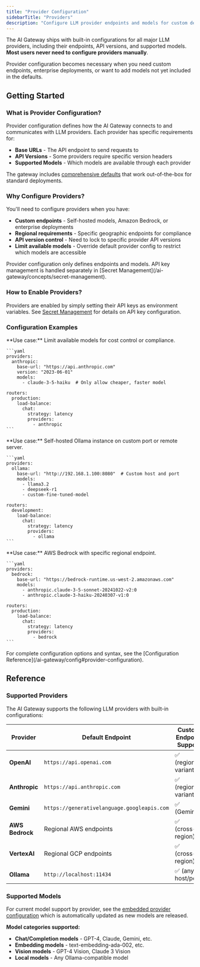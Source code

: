 ```yaml
---
title: "Provider Configuration"
sidebarTitle: "Providers"
description: "Configure LLM provider endpoints and models for custom deployments"
---
```


The AI Gateway ships with built-in configurations for all major LLM providers, including their endpoints, API versions, and supported models. **Most users never need to configure providers manually**.

Provider configuration becomes necessary when you need custom endpoints, enterprise deployments, or want to add models not yet included in the defaults.

## Getting Started

### What is Provider Configuration?

Provider configuration defines how the AI Gateway connects to and communicates with LLM providers. Each provider has specific requirements for:

- **Base URLs** - The API endpoint to send requests to
- **API Versions** - Some providers require specific version headers
- **Supported Models** - Which models are available through each provider

The gateway includes [comprehensive defaults](https://github.com/Helicone/helicone-router/blob/main/ai-gateway/config/embedded/providers.yaml) that work out-of-the-box for standard deployments.

### Why Configure Providers?

You'll need to configure providers when you have:

- **Custom endpoints** - Self-hosted models, Amazon Bedrock, or enterprise deployments
- **Regional requirements** - Specific geographic endpoints for compliance
- **API version control** - Need to lock to specific provider API versions
- **Limit available models** - Override default provider config to restrict which models are accessible

<Note>
  Provider configuration only defines endpoints and models. API key management
  is handled separately in [Secret
  Management](/ai-gateway/concepts/secret-management).
</Note>

### How to Enable Providers?

Providers are enabled by simply setting their API keys as environment variables. See [Secret Management](/ai-gateway/concepts/secret-management) for details on API key configuration.

### Configuration Examples

<Tabs>
  <Tab title="Restricted Models - Limited Access">
    **Use case:** Limit available models for cost control or compliance.

    ```yaml
    providers:
      anthropic:
        base-url: "https://api.anthropic.com"
        version: "2023-06-01"
        models:
          - claude-3-5-haiku  # Only allow cheaper, faster model

    routers:
      production:
        load-balance:
          chat:
            strategy: latency
            providers:
              - anthropic
    ```

  </Tab>

  <Tab title="Local Ollama - Custom Endpoint">
    **Use case:** Self-hosted Ollama instance on custom port or remote server.

    ```yaml
    providers:
      ollama:
        base-url: "http://192.168.1.100:8080"  # Custom host and port
        models:
          - llama3.2
          - deepseek-r1
          - custom-fine-tuned-model

    routers:
      development:
        load-balance:
          chat:
            strategy: latency
            providers:
              - ollama
    ```

  </Tab>

  <Tab title="AWS Bedrock - Regional Endpoint">
    **Use case:** AWS Bedrock with specific regional endpoint.

    ```yaml
    providers:
      bedrock:
        base-url: "https://bedrock-runtime.us-west-2.amazonaws.com"
        models:
          - anthropic.claude-3-5-sonnet-20241022-v2:0
          - anthropic.claude-3-haiku-20240307-v1:0

    routers:
      production:
        load-balance:
          chat:
            strategy: latency
            providers:
              - bedrock
    ```

  </Tab>
</Tabs>

<Note>
  For complete configuration options and syntax, see the [Configuration
  Reference](/ai-gateway/config#provider-configuration).
</Note>

## Reference

### Supported Providers

The AI Gateway supports the following LLM providers with built-in configurations:

| Provider        | Default Endpoint                            | Custom Endpoint Support |
| --------------- | ------------------------------------------- | ----------------------- |
| **OpenAI**      | `https://api.openai.com`                    | ✅ (regional variants)  |
| **Anthropic**   | `https://api.anthropic.com`                 | ✅ (regional variants)  |
| **Gemini**      | `https://generativelanguage.googleapis.com` | ✅ (Gemini)             |
| **AWS Bedrock** | Regional AWS endpoints                      | ✅ (cross-region)       |
| **VertexAI**    | Regional GCP endpoints                      | ✅ (cross-region)       |
| **Ollama**      | `http://localhost:11434`                    | ✅ (any host/port)      |

### Supported Models

For current model support by provider, see the [embedded provider configuration](https://github.com/Helicone/helicone-router/blob/main/ai-gateway/config/embedded/providers.yaml) which is automatically updated as new models are released.

**Model categories supported:**

- **Chat/Completion models** - GPT-4, Claude, Gemini, etc.
- **Embedding models** - text-embedding-ada-002, etc.
- **Vision models** - GPT-4 Vision, Claude 3 Vision
- **Local models** - Any Ollama-compatible model
